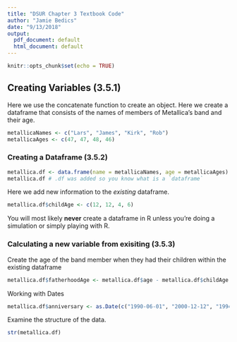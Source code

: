 ```yaml
---
title: "DSUR Chapter 3 Textbook Code"
author: "Jamie Bedics"
date: "9/13/2018"
output:
  pdf_document: default
  html_document: default
---
```


```r
knitr::opts_chunk$set(echo = TRUE)
```


## Creating Variables (3.5.1)

Here we use the concatenate function to create an object.  Here we create a dataframe that consists of the names of members of Metallica's band and their age.

```r
metallicaNames <- c("Lars", "James", "Kirk", "Rob")
metallicaAges <- c(47, 47, 48, 46)
```


### Creating a Dataframe (3.5.2)
```r
metallica.df <- data.frame(name = metallicaNames, age = metallicaAges)
metallica.df # .df was added so you know what is a `dataframe`
```

Here we add new information to the _existing_ dataframe. 
 
```r
metallica.df$childAge <- c(12, 12, 4, 6)
```

You will most likely **never** create a dataframe in R unless you're doing a simulation or simply playing with R.


### Calculating a new variable from exisiting (3.5.3)

Create the age of the band member when they had their children within the existing dataframe
```r
metallica.df$fatherhoodAge <- metallica.df$age - metallica.df$childAge
```

Working with Dates 
```r
metallica.df$anniversary <- as.Date(c("1990-06-01", "2000-12-12", "1994-06-01", "2005-10-12"))
```

Examine the structure of the data.
```r
str(metallica.df)
```







